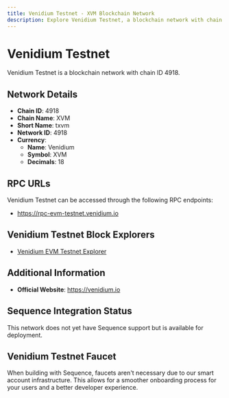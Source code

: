 ```yaml
--- 
title: Venidium Testnet - XVM Blockchain Network
description: Explore Venidium Testnet, a blockchain network with chain ID 4918. Learn about its native currency, Venidium, and how to interact with the network.
---
```


# Venidium Testnet

Venidium Testnet is a blockchain network with chain ID 4918.

## Network Details

- **Chain ID**: 4918
- **Chain Name**: XVM
- **Short Name**: txvm
- **Network ID**: 4918
- **Currency**: 
  - **Name**: Venidium
  - **Symbol**: XVM
  - **Decimals**: 18

## RPC URLs

Venidium Testnet can be accessed through the following RPC endpoints:

- https://rpc-evm-testnet.venidium.io

## Venidium Testnet Block Explorers

- [Venidium EVM Testnet Explorer](https://evm-testnet.venidiumexplorer.com)

## Additional Information

- **Official Website**: https://venidium.io

## Sequence Integration Status

This network does not yet have Sequence support but is available for deployment.

## Venidium Testnet Faucet

When building with Sequence, faucets aren't necessary due to our smart account infrastructure. This allows for a smoother onboarding process for your users and a better developer experience.
